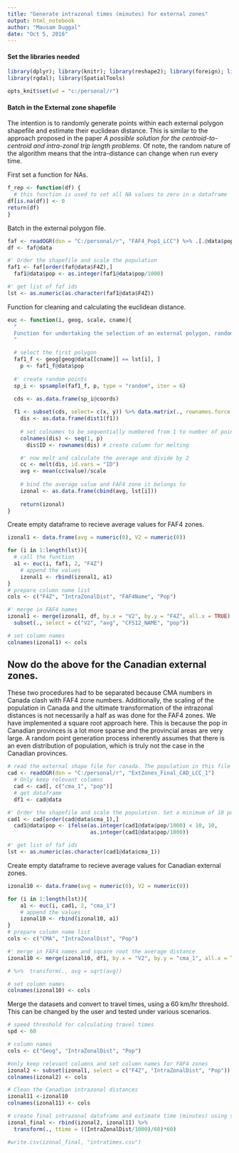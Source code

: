 ```yaml
---
title: "Generate intrazonal times (minutes) for external zones"
output: html_notebook
author: "Mausam Duggal"
date: "Oct 5, 2016"
---
```


#### Set the libraries needed

```r
library(dplyr); library(knitr); library(reshape2); library(foreign); library(ggplot2); library(DT); library(png); library(sp); 
library(rgdal); library(SpatialTools)

```

```r

opts_knit$set(wd = "c:/personal/r")

```


#### Batch in the External zone shapefile

The intention is to randomly generate points within each external polygon shapefile and estimate their euclidean distance. This is similar to the approach proposed in the paper *A possible solution for the centroid-to-centroid and intra-zonal trip length problems*. Of note, the random nature of the algorithm means that the intra-distance can change when run every time.

First set a function for NAs.

```r

f_rep <- function(df) {
  # this function is used to set all NA values to zero in a dataframe
df[is.na(df)] <- 0
return(df)
}

```

Batch in the external polygon file.

```r

faf <- readOGR(dsn = "C:/personal/r", "FAF4_Pop1_LCC") %>% .[.@data$pop >0, ]
df <- faf@data

#' Order the shapefile and scale the population
faf1 <- faf[order(faf@data$F4Z),]
  faf1@data$pop <- as.integer(faf1@data$pop/1000)

#' get list of faf ids
lst <- as.numeric(as.character(faf1@data$F4Z))


```

Function for cleaning and calculating the euclidean distance.
```r

euc <- function(i, geog, scale, cname){
  "
  Function for undertaking the selection of an external polygon, random point creation within in based on population, and the estimation of     euclidean distance between the two.
  "

  # select the first polygon
  faf1_f <- geog[geog@data[[cname]] == lst[i], ]
    p <- faf1_f@data$pop
  
  #' create random points
  sp_i <- spsample(faf1_f, p, type = "random", iter = 6)

  cds <- as.data.frame(sp_i@coords)
  
  f1 <- subset(cds, select= c(x, y)) %>% data.matrix(., rownames.force = TRUE) 
    dis <- as.data.frame(dist1(f1))
    
    # set colnames to be sequentially numbered from 1 to number of points
    colnames(dis) <- seq(1, p) 
      dis$ID <- rownames(dis) # create column for melting

    #' now melt and calculate the average and divide by 2
    cc <- melt(dis, id.vars = "ID")
    avg <- mean(cc$value)/scale
    
    # bind the average value and FAF4 zone it belongs to   
    izonal <- as.data.frame(cbind(avg, lst[i]))
    
    return(izonal)
} 

```

Create empty dataframe to recieve average values for FAF4 zones.

```r

izonal1 <- data.frame(avg = numeric(0), V2 = numeric(0))

for (i in 1:length(lst)){
  # call the function  
  a1 <- euc(i, faf1, 2, "F4Z")
    # append the values  
    izonal1 <- rbind(izonal1, a1)
}
# prepare column name list
cols <- c("F4Z", "IntraZonalDist", "FAF4Name", "Pop")

#' merge in FAF4 names
izonal1 <- merge(izonal1, df, by.x = "V2", by.y = "F4Z", all.x = TRUE) %>% 
  subset(., select = c("V2", "avg", "CFS12_NAME", "pop")) 

# set column names
colnames(izonal1) <- cols

```

## Now do the above for the Canadian external zones. 

These two procedures had to be separated because CMA numbers in Canada clash with FAF4 zone numbers. Additionally, the scaling of the population in Canada and the ultimate transformation of the intrazonal distances is not necessarily a half as was done for the FAF4 zones. We have implemented a square root approach here. This is because the pop in Canadian provinces is a lot more sparse and the provincial areas are very large. A random point generation process inherently assumes that there is an even distribution of population, which is truly not the case in the Canadian provinces. 

```r
# read the external shape file for canada. The population in this file was already scaled by 100 by mistake
cad <- readOGR(dsn = "C:/personal/r", "ExtZones_Final_CAD_LCC_1")
  # Only keep relevant columns
  cad <- cad[, c("cma_1", "pop")]
  # get dataframe
  df1 <- cad@data

#' Order the shapefile and scale the population. Set a minimum of 10 points within a polygon
cad1 <- cad[order(cad@data$cma_1),]
  cad1@data$pop <- ifelse(as.integer(cad1@data$pop/1000) < 10, 10, 
                          as.integer(cad1@data$pop/1000)) 

#' get list of faf ids
lst <- as.numeric(as.character(cad1@data$cma_1))

```

Create empty dataframe to recieve average values for Canadian external zones.

```r

izonal10 <- data.frame(avg = numeric(0), V2 = numeric(0))

for (i in 1:length(lst)){
    a1 <- euc(i, cad1, 2, "cma_1")
    # append the values  
    izonal10 <- rbind(izonal10, a1)
}
# prepare column name list
cols <- c("CMA", "IntraZonalDist", "Pop")

#' merge in FAF4 names and square root the average distance
izonal10 <- merge(izonal10, df1, by.x = "V2", by.y = "cma_1", all.x = TRUE) 

# %>%  transform(., avg = sqrt(avg))

# set column names
colnames(izonal10) <- cols

```

Merge the datasets and convert to travel times, using a 60 km/hr threshold. This can be changed by the user and tested under various scenarios.

```r
# speed threshold for calculating travel times
spd <- 60

# column names
cols <- c("Geog", "IntraZonalDist", "Pop")

#only keep relevant columns and set column names for FAF4 zones
izonal2 <- subset(izonal1, select = c("F4Z", "IntraZonalDist", "Pop"))
colnames(izonal2) <- cols

# Clean the Canadian intrazonal distances
izonal11 <-izonal10
colnames(izonal11) <- cols

# create final intrazonal dataframe and estimate time (minutes) using speed threshold
izonal_final <- rbind(izonal2, izonal11) %>% 
  transform(., ttime = ((IntraZonalDist/1000)/60)*60)

#write.csv(izonal_final, "intratimes.csv")

```




